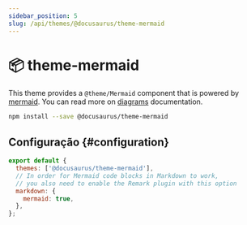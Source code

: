 ```yaml
---
sidebar_position: 5
slug: /api/themes/@docusaurus/theme-mermaid
---
```


# 📦 theme-mermaid

This theme provides a `@theme/Mermaid` component that is powered by [mermaid](https://mermaid-js.github.io/). You can read more on [diagrams](../../guides/markdown-features/markdown-features-diagrams.mdx) documentation.

```bash npm2yarn
npm install --save @docusaurus/theme-mermaid
```

## Configuração {#configuration}

```js title="docusaurus.config.js"
export default {
  themes: ['@docusaurus/theme-mermaid'],
  // In order for Mermaid code blocks in Markdown to work,
  // you also need to enable the Remark plugin with this option
  markdown: {
    mermaid: true,
  },
};
```
